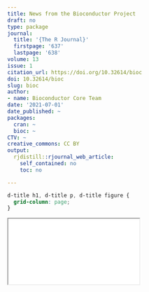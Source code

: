 ```yaml
---
title: News from the Bioconductor Project
draft: no
type: package
journal:
  title: '{The R Journal}'
  firstpage: '637'
  lastpage: '638'
volume: 13
issue: 1
citation_url: https://doi.org/10.32614/bioc
doi: 10.32614/bioc
slug: bioc
author:
- name: Bioconductor Core Team
date: '2021-07-01'
date_published: ~
packages:
  cran: ~
  bioc: ~
CTV: ~
creative_commons: CC BY
output:
  rjdistill::rjournal_web_article:
    self_contained: no
    toc: no

---
```


```css
d-title h1, d-title p, d-title figure {
  grid-column: page;
}
```

<div class="l-page">
  <object data="bioc.pdf" type="application/pdf" style="height:955px;width:100%">
    <iframe src="bioc.pdf"></iframe>
  </object>
</div>
